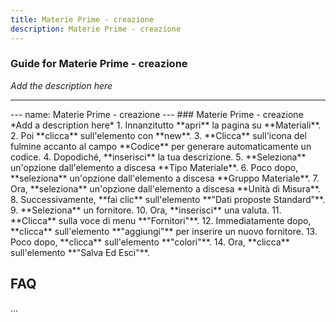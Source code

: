 ```yaml
---
title: Materie Prime - creazione 
description: Materie Prime - creazione 
---
```


### Guide for Materie Prime - creazione 

*Add the description here*

___

\--- name: Materie Prime - creazione --- ### Materie Prime - creazione \*Add a description here\* 1. Innanzitutto \*\*apri\*\* la pagina su \*\*Materiali\*\*. 2. Poi \*\*clicca\*\* sull'elemento con \*\*new\*\*. 3. \*\*Clicca\*\* sull'icona del fulmine accanto al campo \*\*Codice\*\* per generare automaticamente un codice. 4. Dopodiché, \*\*inserisci\*\* la tua descrizione. 5. \*\*Seleziona\*\* un'opzione dall'elemento a discesa \*\*Tipo Materiale\*\*. 6. Poco dopo, \*\*seleziona\*\* un'opzione dall'elemento a discesa \*\*Gruppo Materiale\*\*. 7. Ora, \*\*seleziona\*\* un'opzione dall'elemento a discesa \*\*Unità di Misura\*\*. 8. Successivamente, \*\*fai clic\*\* sull'elemento \*\*"Dati proposte Standard"\*\*. 9. \*\*Seleziona\*\* un fornitore. 10. Ora, \*\*inserisci\*\* una valuta. 11. \*\*Clicca\*\* sulla voce di menu \*\*"Fornitori"\*\*. 12. Immediatamente dopo, \*\*clicca\*\* sull'elemento \*\*"aggiungi"\*\* per inserire un nuovo fornitore. 13. Poco dopo, \*\*clicca\*\* sull'elemento \*\*"colori"\*\*. 14. Ora, \*\*clicca\*\* sull'elemento \*\*"Salva Ed Esci"\*\*.

FAQ
---

...